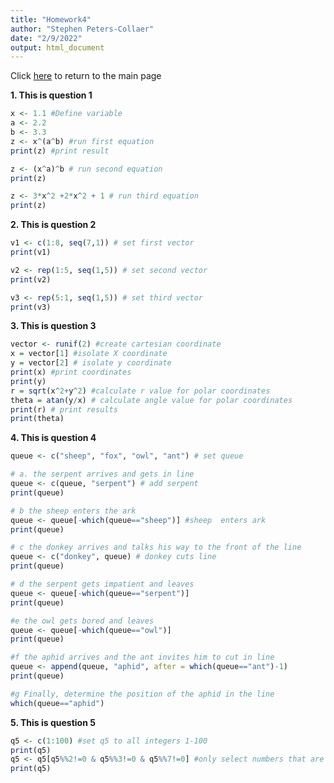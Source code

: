 ```yaml
---
title: "Homework4"
author: "Stephen Peters-Collaer"
date: "2/9/2022"
output: html_document
---
```

Click [here](index.html) to return to the main page


**1.  This is question 1**
```r
x <- 1.1 #Define variable
a <- 2.2
b <- 3.3
z <- x^(a^b) #run first equation
print(z) #print result

z <- (x^a)^b # run second equation
print(z)

z <- 3*x^2 +2*x^2 + 1 # run third equation
print(z)

```

**2. This is question 2**
```r
v1 <- c(1:8, seq(7,1)) # set first vector
print(v1)

v2 <- rep(1:5, seq(1,5)) # set second vector
print(v2)

v3 <- rep(5:1, seq(1,5)) # set third vector
print(v3)


```

**3.  This is question 3**
```r
vector <- runif(2) #create cartesian coordinate
x = vector[1] #isolate X coordinate
y = vector[2] # isolate y coordinate
print(x) #print coordinates
print(y)
r = sqrt(x^2+y^2) #calculate r value for polar coordinates
theta = atan(y/x) # calculate angle value for polar coordinates
print(r) # print results
print(theta)
```

**4.  This is question 4**
```r
queue <- c("sheep", "fox", "owl", "ant") # set queue

# a. the serpent arrives and gets in line
queue <- c(queue, "serpent") # add serpent
print(queue)

# b the sheep enters the ark
queue <- queue[-which(queue=="sheep")] #sheep  enters ark
print(queue)

# c the donkey arrives and talks his way to the front of the line
queue <- c("donkey", queue) # donkey cuts line
print(queue)

# d the serpent gets impatient and leaves
queue <- queue[-which(queue=="serpent")]
print(queue)

#e the owl gets bored and leaves
queue <- queue[-which(queue=="owl")]
print(queue)

#f the aphid arrives and the ant invites him to cut in line
queue <- append(queue, "aphid", after = which(queue=="ant")-1)
print(queue)

#g Finally, determine the position of the aphid in the line
which(queue=="aphid")
```

**5.  This is question 5**
```r
q5 <- c(1:100) #set q5 to all integers 1-100
print(q5)
q5 <- q5[q5%%2!=0 & q5%%3!=0 & q5%%7!=0] #only select numbers that are not divisible by 2, 3, or 7
print(q5)                    

```

   

